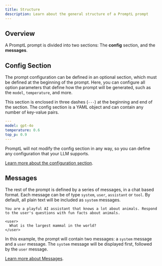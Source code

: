 ```yaml
---
title: Structure
description: Learn about the general structure of a PromptL prompt
---
```


## Overview

A PromptL prompt is divided into two sections: The **config** section, and the **messages**.

## Config Section

The prompt configuration can be defined in an optional section, which must be defined at the beginning of the prompt. Here, you can configure all option parameters that define how the prompt will be generated, such as the `model`, `temperature`, and more.

This section is enclosed in three dashes (`---`) at the beginning and end of the section. The config section is a YAML object and can contain any number of key-value pairs.

```yaml
---
model: gpt-4o
temperature: 0.6
top_p: 0.9
---
```

PromptL will not modify the config section in any way, so you can define any configuration that your LLM supports.

[Learn more about the configuration section](/promptl/syntax/config).

## Messages

The rest of the prompt is defined by a series of messages, in a chat based format. Each message can be of type `system`, `user`, `assistant` or `tool`. By default, all plain text will be included as `system` messages.

```plaintext
You are a playful AI assistant that knows a lot about animals. Respond to the user's questions with fun facts about animals.

<user>
  What is the largest mammal in the world?
</user>
```

In this example, the prompt will contain two messages: a `system` message and a `user` message. The `system` message will be displayed first, followed by the `user` message.

[Learn more about Messages](/promptl/syntax/messages).
